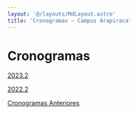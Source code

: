 ```yaml
---
layout: '@/layouts/MdLayout.astro'
title: 'Cronogramas — Campus Arapiraca'
---
```




Cronogramas
===========








[2023.2](/cpt/documentos/tcc/cronogramas/2023)


[2022.2](/cpt/documentos/tcc/cronogramas/copy_of_cronograma)


[Cronogramas Anteriores](/cpt/documentos/tcc/cronogramas/cronogramas-anteriores)









